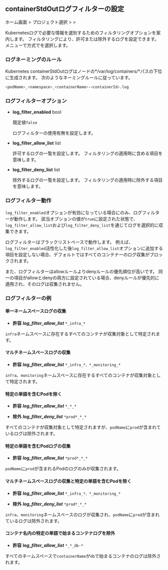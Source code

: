 ## containerStdOutログフィルターの設定

ホーム画面 &gt; プロジェクト選択 &gt; <Cmdname sid="side_management" className="uitext" /> &gt; <Cmdname sid="side_agentSetting" className="uitext" />

Kubernetesログで必要な情報を選別するためのフィルタリングオプションを案内します。 フィルタリングにより、許可または除外するログを設定できます。 <Cmdname sid="side_agentSetting" className="uitext" />メニューで<Cmdname sid="write_options" className="uitext" />方式で<Cmdname sid="direct_input" className="uitext" />を選択します。

<ImgLang img='k8s-log-filter-settings.png' desc='Kunernetesログフィルタの設定' />

### ログネーミングのルール

Kubernetes containerStdOutログはノードの*/var/log/containers/*パスの下位に生成されます。 次のようなネーミングルールに従っています。

```bash
<podName>_<namespace>_<containerName>-<containerId>.log
```

### ログフィルターオプション

- **log_filter_enabled** <span class='type'>bool</span>

  既定値`false`

  ログフィルターの使用有無を設定します。 

- **log_filter_allow_list** <span class='type'>list</span>

  許可するログの一覧を設定します。 フィルタリングの適用時に含める項目を意味します。 

- **log_filter_deny_list** <span class='type'>list</span>

  除外するログの一覧を設定します。 フィルタリングの適用時に除外する項目を意味します。 

### ログフィルター動作

`log_filter_enabled`オプションが有効になっている場合にのみ、ログフィルターが動作します。 該当オプションの値が`true`に設定された状態で、`log_filter_allow_list`および`log_filter_deny_list`を通じてログを選択的に収集できます。 

ログフィルターはブラックリストベースで動作します。 例えば、`log_filter_enabled`活性化した後`log_filter_allow_list`オプションに追加する項目を設定しない場合、デフォルトではすべてのコンテナーのログ収集がブロックされます。 

また、ログフィルターはallowルールよりdenyルールの優先順位が高いです。 同一の項目がallowとdenyの両方に設定されている場合、denyルールが優先的に適用され、そのログは収集されません。

### ログフィルターの例

#### 単一ネームスペースログの収集

- **許容** ***log_filter_allow_list*** `*_infra_*`

`infra`ネームスペースに存在するすべてのコンテナが収集対象として特定されます。

#### マルチネームスペースログの収集

- **許容** ***log_filter_allow_list*** `*_infra_*、*_monitoring_*`

`infra`、`monitoring`ネームスペースに存在するすべてのコンテナが収集対象として特定されます。

#### 特定の単語を含むPodを除く

- **許容** ***log_filter_allow_list*** `*_*_*`

- **除外** ***log_filter_deny_list*** `*prod*_*_*`

すべてのコンテナが収集対象として特定されますが、`podName`に`prod`が含まれているログは除外されます。

#### 特定の単語を含むPodログの収集

- **許容** ***log_filter_allow_list*** `*prod*_*_*`

`podName`に`prod`が含まれるPodのログのみが収集されます。

#### マルチネームスペースログの収集と特定の単語を含むPodを除く

- **許容** ***log_filter_allow_list*** `*_infra_*、*_monitoring_*`

- **除外** ***log_filter_deny_list*** `*prod*_*_*`

`infra`、`monitoring`ネームスペースのログが収集され、`podName`に`prod`が含まれているログは除外されます。

#### コンテナ名内の特定の単語で始まるコンテナログを除外

- **許容** ***log_filter_allow_list*** `*_*_db-*`

すべてのネームスペースで`containerName`が`db`で始まるコンテナのログは除外されます。
